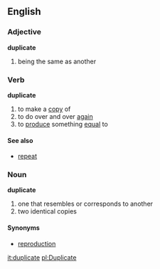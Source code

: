 ==English==
===Adjective===
'''duplicate'''

#being the same as another

===Verb===
'''duplicate'''

#to make a [[copy]] of
#to do over and over [[again]]
#to [[produce]] something [[equal]] to

====See also====
*[[repeat]]

===Noun===
'''duplicate'''

#one that resembles or corresponds to another
#two identical copies

====Synonyms====
*[[reproduction]]

[[it:duplicate]]
[[pl:Duplicate]]